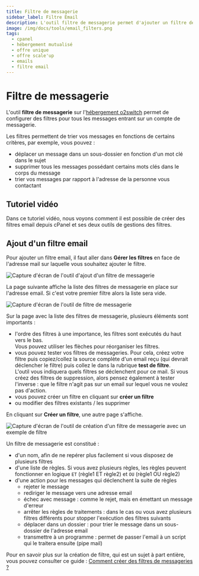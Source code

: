 ```yaml
---
title: Filtre de messagerie
sidebar_label: Filtre Email
description: L'outil filtre de messagerie permet d'ajouter un filtre de message qui sera appliquée sur une adresse email du compte d'hébergement
image: /img/docs/tools/email_filters.png
tags:
  - cpanel
  - hébergement mutualisé
  - offre unique
  - offre scale'up
  - emails
  - filtre email
---
```


# Filtre de messagerie

L'outil **filtre de messagerie** sur l'[hébergement o2switch](https://www.o2switch.fr/hebergement-entreprise/) permet
de configurer des filtres pour tous les messages entrant sur un compte de messagerie.

Les filtres permettent de trier vos messages en fonctions de certains critères, par exemple, vous pouvez :
  * déplacer un message dans un sous-dossier en fonction d'un mot clé dans le sujet
  * supprimer tous les messages possédant certains mots clés dans le corps du message
  * trier vos messages par rapport à l'adresse de la personne vous contactant

<PreviewToolCard tool='email_filters' />

## Tutoriel vidéo

Dans ce tutoriel vidéo, nous voyons comment il est possible de créer des filtres email depuis cPanel et ses deux outils
de gestions des filtres.

<YoutubeVideo id='P5oGQR8aCQ4' title="Comment créer des filtres emails ?"/>

## Ajout d'un filtre email

Pour ajouter un filtre email, il faut aller dans **Gérer les filtres** en face de l'adresse mail sur laquelle vous
souhaitez ajouter le filtre.

<Image
    src="/img/docs/cpanel/emails/creer-filtre-messagerie.png"
    title="Création d'un filtre de messagerie"
    caption="Ajout d'un filtre sur une adresse mail"
    alt="Capture d'écran de l'outil d'ajout d'un filtre de messagerie"
/>

La page suivante affiche la liste des filtres de messagerie en place sur l'adresse email. Si c'est votre premier filtre
alors la liste sera vide.

<Image
    src="/img/docs/cpanel/emails/filtre-email.png"
    title="Liste des filtres emails"
    caption="Liste des filtres emails et outils de tests des filtres"
    alt="Capture d'écran de l'outil de filtre de messagerie"
/>

Sur la page avec la liste des filtres de messagerie, plusieurs éléments sont importants :
  * l'ordre des filtres à une importance, les filtres sont exécutés du haut vers le bas.\
Vous pouvez utiliser les flèches pour réorganiser les filtres.
  * vous pouvez tester vos filtres de messageries. Pour cela, créez votre filtre puis copiez/collez la source complète d'un email reçu (qui devrait déclencher le filtre) puis collez le dans la rubrique **test de filtre**. \
L'outil vous indiquera quels filtres se déclenchent pour ce mail. Si vous créez des filtres de suppression, alors pensez également à tester l'inverse : que le filtre n'agit pas sur un email sur lequel vous ne voulez pas d'action.
  * vous pouvez créer un filtre en cliquant sur **créer un filtre**
  * ou modifier des filtres existants / les supprimer

En cliquant sur **Créer un filtre**, une autre page s'affiche.

<Image
    src="/img/docs/cpanel/emails/creer-filtre-email.png"
    title="Création d'un filtre email"
    caption="Création d'un filtre email pour trier les emails provenant d'o2switch"
    alt="Capture d'écran de l'outil de création d'un filtre de messagerie avec un exemple de filtre "
/>

Un filtre de messagerie est constitué :
  * d'un nom, afin de ne repérer plus facilement si vous disposez de plusieurs filtres
  * d'une liste de règles. Si vous avez plusieurs règles, les règles peuvent fonctionner en logique `ET` (règle1 ET règle2) et `OU` (règle1 OU règle2)
  * d'une action pour les messages qui déclenchent la suite de règles
    * rejeter le message
    * rediriger le message vers une adresse email
    * échec avec message : comme le rejet, mais en émettant un message d'erreur
    * arrêter les règles de traitements : dans le cas ou vous avez plusieurs filtres différents pour stopper l'exécution des filtres suivants
    * déplacer dans un dossier : pour trier le message dans un sous-dossier de l'adresse email
    * transmettre à un programme : permet de passer l'email à un script qui le traitera ensuite (pipe mail)

Pour en savoir plus sur la création de filtre, qui est un sujet à part entière, vous pouvez consulter ce
guide : [Comment créer des filtres de messageries ?](/guides/emails/creer-filtre-email)
